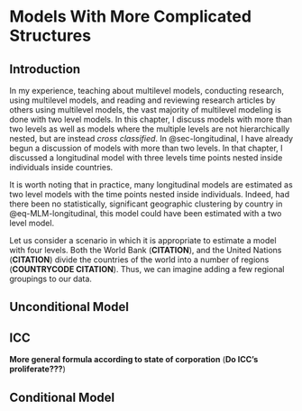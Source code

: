 # Models With More Complicated Structures {#sec-morelevels}

## Introduction

In my experience, teaching about multilevel models, conducting research, using multilevel models, and reading and reviewing research articles by others using multilevel models, the vast majority of multilevel modeling is done with two level models. In this chapter, I discuss models with more than two levels as well as models where the multiple levels are not hierarchically nested, but are instead *cross classified*. In @sec-longitudinal, I have already begun a discussion of models with more than two levels. In that chapter, I discussed a longitudinal model with three levels time points nested inside individuals inside countries.

It is worth noting that in practice, many longitudinal models are estimated as two level models with the time points nested inside individuals. Indeed, had there been no statistically, significant geographic clustering by country in @eq-MLM-longitudinal, this model could have been estimated with a two level model. 

Let us consider a scenario in which it is appropriate to estimate a model with four levels. Both the World Bank (**CITATION**), and the United Nations (**CITATION**) divide the countries of the world into a number of regions (**COUNTRYCODE CITATION**). Thus, we can imagine adding a few regional groupings to our data. 

## Unconditional Model

## ICC

**More general formula according to state of corporation** (**Do ICC's proliferate???**)

## Conditional Model

